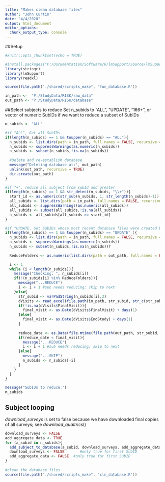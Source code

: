```yaml
---
title: "Makes clean database files"
author: "John Curtin"
date: "4/4/2020"
output: html_document
editor_options: 
  chunk_output_type: console
---
```


##Setup 
```r
#knitr::opts_chunk$set(echo = TRUE)
```

```r
#install.packages("P:/Documentation/Software/R/lmSupport/Source/lmSupport.tar.gz", repos = NULL, type = "source")
library(stringr)
library(lmSupport)
library(readxl)

source(file.path("./shared/scripts_make", "fun_database.R")) 

in_path <-  "P:/StudyData/RISK/raw_data"
out_path <- "P:/StudyData/RISK/database"
```


##Select subjects to reduce
Set n_subids to "ALL", "UPDATE", "166+", or vector of numeric SubIDs if we want to reduce a subset of SubIDs

```r
n_subids <- "ALL"

#if "ALL", Get all SubIDs
if(length(n_subids) == 1 && toupper(n_subids) == "ALL"){
  n_subids <- list.dirs(path = in_path, full.names = FALSE, recursive = FALSE)
  n_subids <- suppressWarnings(as.numeric(n_subids))
  n_subids <- subset(n_subids,!is.na(n_subids))
  
  #Delete and re-establish database
  message("Deleting database at:", out_path)
  unlink(out_path, recursive = TRUE)
  dir.create(out_path)
}

#if "+", reduce all subject from subId and greater
if(length(n_subids) == 1 && str_detect(n_subids, "\\+")){
  start_id <- as.numeric(str_sub(n_subids, 1, str_length(n_subids)-1))
  all_subids <- list.dirs(path = in_path, full.names = FALSE, recursive = FALSE)
  all_subids <- suppressWarnings(as.numeric(all_subids))
  all_subids <- subset(all_subids,!is.na(all_subids))
  n_subids <- all_subids[all_subids >= start_id]
}

#if "UPDATE, Get SubIDs whose most recent database files were created before their final visit or never
if(length(n_subids) == 1 && toupper(n_subids) == "UPDATE" ){
  n_subids <- list.dirs(path = in_path, full.names = FALSE, recursive = FALSE)
  n_subids <- suppressWarnings(as.numeric(n_subids))
  n_subids <- subset(n_subids,!is.na(n_subids))?
  
  ReduceFolders <- as.numeric(list.dirs(path = out_path, full.names = FALSE, recursive = FALSE))

  i <- 1
  while (i < length(n_subids)){
    message("Checking: ", n_subids[i])
    if(!(n_subids[i] %in% ReduceFolders)){
      message("...REDUCE")
      i <- i + 1 #sub needs reducing; skip to next
    }else{
      str_subid <- varPadString(n_subids[i],3)
      dVisits <- read_excel(file.path(in_path, str_subid, str_c(str_subid, "_VisitDates.xlsx")), na = c("", "NA"))
      if(!is.na(dVisits$FinalVisit)){
        final_visit <- as.Date(dVisits$FinalVisit) + days(1)
      }else{
        final_visit <- as.Date(dVisits$EndStudy) + days(1)
      }
      
      reduce_date <- as.Date(file.mtime(file.path(out_path, str_subid, str_c(str_subid, "_VisitDates.rds"))))
      if(reduce_date < final_visit){
        message("...REDUCE")
        i <- i + 1 #sub needs reducing, skip to next
      }else{
        message("...SKIP")
        n_subids <- n_subids[-i]
      }
    }
  }
}

message("SubIDs to reduce:")
n_subids
```


## Subject looping

$download\_surveys$ is set to false because we have downloaded final copies of all surveys; see $download\_qualtrics()$
```r
download_surveys <- FALSE 
add_aggregate_data <- TRUE
for (a_subid in n_subids){
  add_subject_to_database(a_subid, download_surveys, add_aggregate_data)
  download_surveys <- FALSE       #only true for first SubID
  add_aggregate_data <- FALSE  #only true for first SubID
}
 
#clean the database files
source(file.path("./shared/scripts_make", "cln_database.R"))
```

